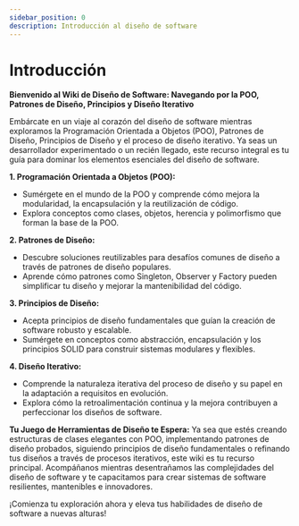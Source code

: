 ```yaml
---
sidebar_position: 0
description: Introducción al diseño de software
---
```


# Introducción

**Bienvenido al Wiki de Diseño de Software: Navegando por la POO, Patrones de Diseño, Principios y Diseño Iterativo**

Embárcate en un viaje al corazón del diseño de software mientras exploramos la Programación Orientada a Objetos (POO), Patrones de Diseño, Principios de Diseño y el proceso de diseño iterativo. Ya seas un desarrollador experimentado o un recién llegado, este recurso integral es tu guía para dominar los elementos esenciales del diseño de software.

**1. Programación Orientada a Objetos (POO):**
   - Sumérgete en el mundo de la POO y comprende cómo mejora la modularidad, la encapsulación y la reutilización de código.
   - Explora conceptos como clases, objetos, herencia y polimorfismo que forman la base de la POO.

**2. Patrones de Diseño:**
   - Descubre soluciones reutilizables para desafíos comunes de diseño a través de patrones de diseño populares.
   - Aprende cómo patrones como Singleton, Observer y Factory pueden simplificar tu diseño y mejorar la mantenibilidad del código.

**3. Principios de Diseño:**
   - Acepta principios de diseño fundamentales que guían la creación de software robusto y escalable.
   - Sumérgete en conceptos como abstracción, encapsulación y los principios SOLID para construir sistemas modulares y flexibles.

**4. Diseño Iterativo:**
   - Comprende la naturaleza iterativa del proceso de diseño y su papel en la adaptación a requisitos en evolución.
   - Explora cómo la retroalimentación continua y la mejora contribuyen a perfeccionar los diseños de software.

**Tu Juego de Herramientas de Diseño te Espera:**
Ya sea que estés creando estructuras de clases elegantes con POO, implementando patrones de diseño probados, siguiendo principios de diseño fundamentales o refinando tus diseños a través de procesos iterativos, este wiki es tu recurso principal. Acompáñanos mientras desentrañamos las complejidades del diseño de software y te capacitamos para crear sistemas de software resilientes, mantenibles e innovadores.

¡Comienza tu exploración ahora y eleva tus habilidades de diseño de software a nuevas alturas!

